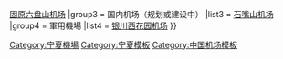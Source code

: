 {{Navbox
|name  = 宁夏回族自治区机场
|title = [[宁夏回族自治区机场列表]]
|group1= 国际机场
|list1 = [[银川河东国际机场]] 
|group2 = 国内机场（运营中）
|list2 = [[中卫沙坡头机场]] {{!}} [[固原六盘山机场]] 
|group3 = 国内机场（规划或建设中）
|list3 = [[石嘴山机场]] 
|group4 = 軍用機場
|list4 = [[银川西花园机场]] 
}}<noinclude>
[[Category:宁夏機場]]
[[Category:宁夏模板]]
[[Category:中国机场模板]]